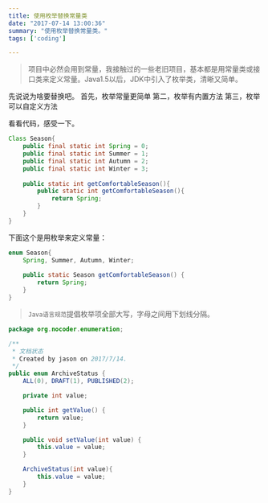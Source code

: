 ```yaml
---
title: 使用枚举替换常量类
date: "2017-07-14 13:00:36"
summary: "使用枚举替换常量类。"
tags: ['coding']

---
```


> 项目中必然会用到常量，我接触过的一些老旧项目，基本都是用常量类或接口类来定义常量。Java1.5以后，JDK中引入了枚举类，清晰又简单。

先说说为啥要替换吧。
首先，枚举常量更简单
第二，枚举有内置方法
第三，枚举可以自定义方法

看看代码，感受一下。
```java
Class Season{
	public final static int Spring = 0;
	public final static int Summer = 1;
	public final static int Autumn = 2;
	public final static int Winter = 3;
	
	public static int getComfortableSeason(){
		public static int getComfortableSeason(){
			return Spring;
		}
	}
}
```

下面这个是用枚举来定义常量：
```java
enum Season{
	Spring, Summer, Autumn, Winter;
	
	public static Season getComfortableSeason() {
		return Spring;
	}
}
```

>`Java语言规范`提倡枚举项全部大写，字母之间用下划线分隔。

```java
package org.nocoder.enumeration;

/**
 * 文档状态
 * Created by jason on 2017/7/14.
 */
public enum ArchiveStatus {
    ALL(0), DRAFT(1), PUBLISHED(2);

    private int value;

    public int getValue() {
        return value;
    }

    public void setValue(int value) {
        this.value = value;
    }

    ArchiveStatus(int value){
        this.value = value;
    }
}
```
